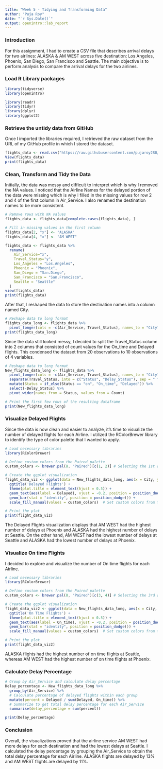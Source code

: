 ---
title: "Week 5 - Tidying and Transforming Data"
author: "Puja Roy"
date: "`r Sys.Date()`"
output: openintro::lab_report
---

### Introduction
For this assignment, I had to create a CSV file that describes arrival delays for two airlines: ALASKA & AM WEST across five destination: Los Angeles, Phoenix, San Diego, San Francisco and Seattle. The main objective is to perform analysis to compare the arrival delays for the two airlines.

### Load R Library packages
```{r load-packages, message=FALSE}
library(tidyverse)
library(openintro)

library(readr)
library(tidyr)
library(dplyr)
library(ggplot2)
```

### Retrieve the untidy data from GitHub

Once I imported the libraries required, I retrieved the raw dataset from the URL of my GitHub profile in which I stored the dataset.
```{r}
flights_data <- read.csv("https://raw.githubusercontent.com/pujaroy280/DATA607Week5/main/Flight_data.txt")
View(flights_data)
print(flights_data)
```
### Clean, Transform and Tidy the Data

Initially, the data was messy and difficult to interpret which is why I removed the NA values. I noticed that the Airline Names for the delayed portion of the data were missing which is why I filled in the missing values for row 2 and 4 of the first column in Air_Service. I also renamed the destination names to be more consistent.
```{r}
# Remove rows with NA values
flights_data <- flights_data[complete.cases(flights_data), ]
```

```{r}
# Fill in missing values in the first column
flights_data[2, "x"] <- "ALASKA"
flights_data[4, "x"] <- "AM WEST"
```

```{r}
flights_data <- flights_data %>%
  rename(
    Air_Service="x",
    Travel_Status="y",
    Los_Angeles = "Los.Angeles",
    Phoenix = "Phoenix",
    San_Diego = "San.Diego",
    San_Francisco = "San.Francisco",
    Seattle = "Seattle"
  )
view(flights_data)
print(flights_data)
```

After that, I reshaped the data to store the destination names into a column named City.
```{r}
# Reshape data to long format
flights_data_long <- flights_data %>%
  pivot_longer(cols = -c(Air_Service, Travel_Status), names_to = "City", values_to = "Count")
print(flights_data_long)
```
Since the data still looked messy, I decided to split the Travel_Status column into 2 columns that consisted of count values for the On_time and Delayed flights. This condensed the dataset from 20 observations to 10 observations of 4 variables. 
```{r}
# Reshape data to long format
New_flights_data_long <- flights_data %>%
  pivot_longer(cols = -c(Air_Service, Travel_Status), names_to = "City", values_to = "Count") %>%
  separate(Travel_Status, into = c("Status", "Delay_Status"), sep = " ") %>%
  mutate(Status = if_else(Status == "on", "On_time", "Delayed")) %>%
  select(-Delay_Status) %>%
  pivot_wider(names_from = Status, values_from = Count)

# Print the first few rows of the resulting dataframe
print(New_flights_data_long)

```
### Visualize Delayed Flights

Since the data is now clean and easier to analyze, it's time to visualize the number of delayed flights for each Airline. I utilized the RColorBrewer library to identify the type of color palette that I wanted to apply.
```{r}
# Load necessary libraries
library(RColorBrewer)

# Define custom colors from the Paired palette
custom_colors <- brewer.pal(8, "Paired")[c(1, 2)] # Selecting the 1st and 2nd colors from the Paired Palette which consists of 8 colors

# Create the ggplot visualization
flight_data_viz <- ggplot(data = New_flights_data_long, aes(x = City, y = Delayed, fill = Air_Service)) +
  ggtitle('Delayed Flights') +
  theme(plot.title = element_text(hjust = 0.5)) +
  geom_text(aes(label = Delayed), vjust = -0.2, position = position_dodge(0.9), size = 3.5) +
  geom_bar(stat = "identity", position = position_dodge()) +
  scale_fill_manual(values = custom_colors)  # Set custom colors from the Paired palette

# Print the plot
print(flight_data_viz)

```

The Delayed Flights visualization displays that AM WEST had the highest number of delays at Phoenix and ALASKA had the highest number of delays at Seattle. On the other hand, AM WEST had the lowest number of delays at Seattle and ALASKA had the lowest number of delays at Phoenix.

### Visualize On time Flights

I decided to explore and visualize the number of On time flights for each Airline.
```{r}
# Load necessary libraries
library(RColorBrewer)

# Define custom colors from the Paired palette
custom_colors <- brewer.pal(8, "Paired")[c(3, 4)] # Selecting the 3rd and 4th colors from the Paired Palette which consists of 8 colors

# Create the ggplot visualization
flight_data_viz2 <- ggplot(data = New_flights_data_long, aes(x = City, y = On_time, fill = Air_Service)) +
  ggtitle('On Time Flights') +
  theme(plot.title = element_text(hjust = 0.5)) +
  geom_text(aes(label = On_time), vjust = -0.2, position = position_dodge(0.9), size = 3.5) +
  geom_bar(stat = "identity", position = position_dodge()) +
  scale_fill_manual(values = custom_colors)  # Set custom colors from the Paired palette

# Print the plot
print(flight_data_viz2)
```

ALASKA flights had the highest number of on time flights at Seattle, whereas AM WEST had the highest number of on time flights at Phoenix.

### Calculate Delay Percentage
```{r}
# Group by Air_Service and calculate delay percentage
Delay_percentage <- New_flights_data_long %>%
  group_by(Air_Service) %>%
  # Calculate percentage of delayed flights within each group
  mutate(percent = Delayed / sum(Delayed, On_time)) %>%
  # Summarize to get total delay percentage for each Air_Service
  summarise(delay_percentage = sum(percent))

print(Delay_percentage)
```

### Conclusion

Overall, the visualizations proved that the airline service AM WEST had more delays for each destination and had the lowest delays at Seattle. I calculated the delay percentage by grouping the Air_Service to obtain the total delay percentage for each Airline. ALASKA flights are delayed by 13% and AM WEST flights are delayed by 11%.


